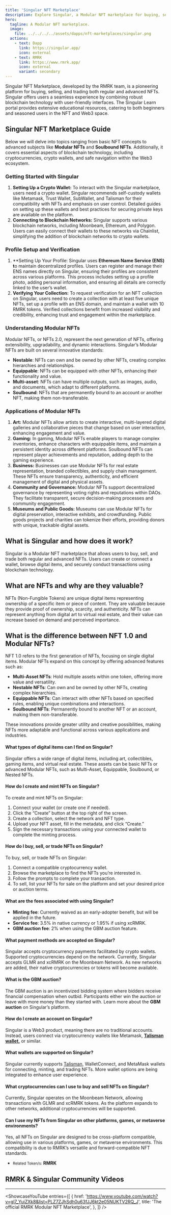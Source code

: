 ```yaml
---
title: 'Singular NFT Marketplace'
description: Explore Singular, a Modular NFT marketplace for buying, selling, and trading advanced digital assets securely on the blockchain.
hero:
  tagline: A Modular NFT marketplace.
  image: 
    file: ../../../../assets/dapps/nft-marketplaces/singular.png
  actions:
    - text: Dapp
      link: https://singular.app/
      icon: external
    - text: RMRK
      link: https://www.rmrk.app/
      icon: external
      variant: secondary
---
```



Singular NFT Marketplace, developed by the RMRK team, is a pioneering platform for buying, selling, and trading both regular and advanced NFTs. Singular offers users a seamless experience by combining robust blockchain technology with user-friendly interfaces. The Singular Learn portal provides extensive educational resources, catering to both beginners and seasoned users in the NFT and Web3 space.

## Singular NFT Marketplace Guide

Below we will delve into topics ranging from basic NFT concepts to advanced subjects like **Modular NFTs** and **Soulbound NFTs**. Additionally, it covers essential aspects of blockchain technology, including cryptocurrencies, crypto wallets, and safe navigation within the Web3 ecosystem.

### Getting Started with Singular
1. **Setting Up a Crypto Wallet:** To interact with the Singular marketplace, users need a crypto wallet. Singular recommends self-custody wallets like Metamask, Trust Wallet, SubWallet, and Talisman for their compatibility with NFTs and emphasis on user control. Detailed guides on setting up these wallets and best practices for securing private keys are available on the platform.
2. **Connecting to Blockchain Networks:** Singular supports various blockchain networks, including Moonbeam, Ethereum, and Polygon. Users can easily connect their wallets to these networks via Chainlist, simplifying the addition of blockchain networks to crypto wallets.

### Profile Setup and Verification
1. **Setting Up Your Profile: Singular uses **Ethereum Name Service (ENS) t**o maintain decentralized profiles. Users can register and manage their ENS names directly on Singular, ensuring their profiles are consistent across various platforms. This process includes setting up a profile photo, adding personal information, and ensuring all details are correctly linked to the user’s wallet.
2. **Verifying Your Collection:** To request verification for an NFT collection on Singular, users need to create a collection with at least five unique NFTs, set up a profile with an ENS domain, and maintain a wallet with 10 RMRK tokens. Verified collections benefit from increased visibility and credibility, enhancing trust and engagement within the marketplace.

### Understanding Modular NFTs
Modular NFTs, or NFTs 2.0, represent the next generation of NFTs, offering extensibility, upgradability, and dynamic interactions. Singular’s Modular NFTs are built on several innovative standards:
- **Nestable**: NFTs can own and be owned by other NFTs, creating complex hierarchies and relationships.
- **Equippable**: NFTs can be equipped with other NFTs, enhancing their functionality and value.
- **Multi-asset**: NFTs can have multiple outputs, such as images, audio, and documents, which adapt to different platforms.
- **Soulbound**: NFTs that are permanently bound to an account or another NFT, making them non-transferable.

### Applications of Modular NFTs
1. **Art:** Modular NFTs allow artists to create interactive, multi-layered digital galleries and collaborative pieces that change based on user interaction, enhancing engagement and value.
2. **Gaming:** In gaming, Modular NFTs enable players to manage complex inventories, enhance characters with equippable items, and maintain a persistent identity across different platforms. Soulbound NFTs can represent player achievements and reputation, adding depth to the gaming experience.
3. **Business:** Businesses can use Modular NFTs for real estate representation, branded collectibles, and supply chain management. These NFTs ensure transparency, authenticity, and efficient management of digital and physical assets.
4. **Community and Governance:** Modular NFTs support decentralized governance by representing voting rights and reputations within DAOs. They facilitate transparent, secure decision-making processes and community engagement.
5. **Museums and Public Goods:** Museums can use Modular NFTs for digital preservation, interactive exhibits, and crowdfunding. Public goods projects and charities can tokenize their efforts, providing donors with unique, trackable digital assets.

## What is Singular and how does it work?
Singular is a Modular NFT marketplace that allows users to buy, sell, and trade both regular and advanced NFTs. Users can create or connect a wallet, browse digital items, and securely conduct transactions using blockchain technology.

## What are NFTs and why are they valuable?
NFTs (Non-Fungible Tokens) are unique digital items representing ownership of a specific item or piece of content. They are valuable because they provide proof of ownership, scarcity, and authenticity. NFTs can represent anything from digital art to virtual real estate, and their value can increase based on demand and perceived importance.

## What is the difference between NFT 1.0 and Modular NFTs?
NFT 1.0 refers to the first generation of NFTs, focusing on single digital items. Modular NFTs expand on this concept by offering advanced features such as:
- **Multi-Asset NFTs**: Hold multiple assets within one token, offering more value and versatility.
- **Nestable NFTs**: Can own and be owned by other NFTs, creating complex hierarchies.
- **Equippable NFTs**: Can interact with other NFTs based on specified rules, enabling unique combinations and interactions.
- **Soulbound NFTs**: Permanently bound to another NFT or an account, making them non-transferable.

These innovations provide greater utility and creative possibilities, making NFTs more adaptable and functional across various applications and industries.

#### What types of digital items can I find on Singular?
Singular offers a wide range of digital items, including art, collectibles, gaming items, and virtual real estate. These assets can be basic NFTs or advanced Modular NFTs, such as Multi-Asset, Equippable, Soulbound, or Nested NFTs.

#### How do I create and mint NFTs on Singular?
To create and mint NFTs on Singular:
1. Connect your wallet (or create one if needed).
2. Click the “Create” button at the top right of the screen.
3. Create a collection, select the network and NFT type.
4. Upload your NFT asset, fill in the metadata, and click “Create.”
5. Sign the necessary transactions using your connected wallet to complete the minting process.

#### How do I buy, sell, or trade NFTs on Singular?
To buy, sell, or trade NFTs on Singular:
1. Connect a compatible cryptocurrency wallet.
2. Browse the marketplace to find the NFTs you’re interested in.
3. Follow the prompts to complete your transaction.
4. To sell, list your NFTs for sale on the platform and set your desired price or auction terms.

#### What are the fees associated with using Singular?
- **Minting fee**: Currently waived as an early-adopter benefit, but will be applied in the future.
- **Service fee**: 3.5% in native currency or 1.95% if using xcRMRK.
- **GBM auction fee**: 2% when using the GBM auction feature.

#### What payment methods are accepted on Singular?
Singular accepts cryptocurrency payments facilitated by crypto wallets. Supported cryptocurrencies depend on the network. Currently, Singular accepts GLMR and xcRMRK on the Moonbeam Network. As new networks are added, their native cryptocurrencies or tokens will become available.

#### What is the GBM auction?
The GBM auction is an incentivized bidding system where bidders receive financial compensation when outbid. Participants either win the auction or leave with more money than they started with. Learn more about the **GBM auction** on Singular’s platform.

#### How do I create an account on Singular?
Singular is a Web3 product, meaning there are no traditional accounts. Instead, users connect via cryptocurrency wallets like Metamask, [**Talisman wallet,**](https://dablock.com/dapps/talisman-wallet/) or similar.

#### What wallets are supported on Singular?
Singular currently supports [Talisman](/tools/wallets/talisman-wallet/), WalletConnect, and MetaMask wallets for connecting, minting, and trading NFTs. More wallet options are being integrated to enhance user experience.

#### What cryptocurrencies can I use to buy and sell NFTs on Singular?
Currently, Singular operates on the Moonbeam Network, allowing transactions with GLMR and xcRMRK tokens. As the platform expands to other networks, additional cryptocurrencies will be supported.

#### Can I use my NFTs from Singular on other platforms, games, or metaverse environments?
Yes, all NFTs on Singular are designed to be cross-platform compatible, allowing use in various platforms, games, or metaverse environments. This compatibility is due to RMRK’s versatile and forward-compatible NFT standards.

- <small>Related Token/s:</small> **RMRK**

## RMRK & Singular Community Videos
------------
<ShowcaseYouTube
  entries={[
    {
        href: 'https://www.youtube.com/watch?v=gl7_YuiZXk8&list=PLZ7ZJhSdh0u63fJJ6kt2e05NUKTV2RQ_J',
      title: 'The official RMRK Modular NFT Marketplace',
    },
  ]} />
